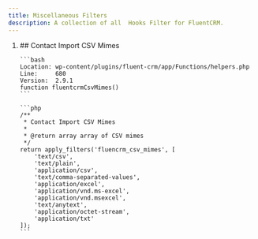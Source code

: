 ```yaml
---
title: Miscellaneous Filters
description: A collection of all  Hooks Filter for FluentCRM.
---
```


<ol>
<li>
    ## Contact Import CSV Mimes

    ```bash
    Location: wp-content/plugins/fluent-crm/app/Functions/helpers.php
    Line:     680
    Version:  2.9.1
    function fluentcrmCsvMimes()
    ```

    ```php
    /**
     * Contact Import CSV Mimes
     *
     * @return array array of CSV mimes
     */
    return apply_filters('fluencrm_csv_mimes', [
        'text/csv',
        'text/plain',
        'application/csv',
        'text/comma-separated-values',
        'application/excel',
        'application/vnd.ms-excel',
        'application/vnd.msexcel',
        'text/anytext',
        'application/octet-stream',
        'application/txt'
    ]);
    ```
</li>
</ol>